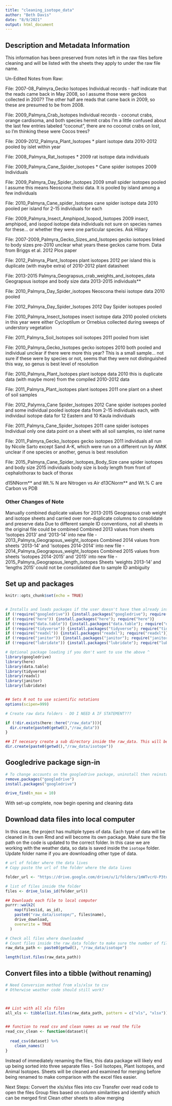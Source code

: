 ```yaml
---
title: "cleaning_isotope_data"
author: "Beth Davis"
date: "8/9/2021"
output: html_document
---
```


## Description and Metadata Information 

  This information has been preserved from notes left in the raw files before cleaning and will be listed with the sheets they apply to under the raw file name.
  
Un-Edited Notes from Raw:
    
  File: 2007-08_Palmyra_Gecko Isotopes
  Individual records - half indicate that the reads came back in May 2008, so I       assume those were geckos collected in 2007? The other half are reads that came     back in 2009, so these are presumed to be from 2008.
    
  File: 2009_Palmyra_Crab_Isotopes
  Individual records - coconut crabs, orange cardisoma, and both species hermit        crabs
  I'm a little confused about the last few entries labeled "coconut", there are no     coconut crabs on lost, so I'm thinking these were Cocos trees?


  File: 2009-2012_Palmyra_Plant_Isotopes
  * plant isotope data	2010-2012	pooled by islet within year

  File: 2008_Palmyra_Rat_Isotopes
  * 2009	rat isotope data	individuals
    
  File: 2009_Palmyra_Cane_Spider_Isotopes
  * Cane spider isotopes	2009	Individuals

  File: 2009_Palmyra_Day_Spider_Isotopes
  2009	small spider isotopes	pooled	I assume this means Neoscona theisi data. It     is pooled by island among a few individuals

  File: 2010_Palmyra_Cane_spider_Isotopes
  cane spider isotope data	2010	pooled per island for 2-15 individuals for each

  File: 2009_Palmyra_Insect_Amphipod_Isopod_Isotopes
  2009	insect, amphipod, and isopod isotope data	individuals	not sure on species    names for these… or whether they were one particular species. Ask Hillary
  
  File: 2007-2009_Palmyra_Gecko_Sizes_and_Isotopes
  gecko isotopes linked to body sizes	pre-2010	unclear what years these geckos      came from. Data from Briggs et al. 2012 Plos paper
  
  File: 2012_Palmyra_Plant_Isotopes
  plant isotopes	2012	per island	this is duplicate (with maybe extra) of         2010-2012 plant datasheet
  
  File: 2013-2015 Palmyra_Geograpsus_crab_weights_and_isotopes_data
  Geograpsus isotope and body size data	2013-2015	individuals**
  
  File: 2010_Palmyra_Day_Spider_isotopes
  Neoscona theisi isotope data	2010	pooled
  
  File: 2012_Palmyra_Day_Spider_Isotopes
  2012	Day Spider isotopes	pooled
  
  File: 2010_Palmyra_Insect_Isotopes
  insect isotope data	2010	pooled	crickets in this year were either Cycloptilum    or Ornebius collected during sweeps of understory vegetation
  
  File: 2011_Palmyra_Soil_Isotopes
  soil isotopes	2011	pooled from islet	

  File: 2010_Palmyra_Gecko_Isotopes
  gecko isotopes	2010	both pooled and individual	unclear if there were more this     year? This is a small sample…
			not sure if these were by species or not, seems that they were not                 distinguished this way, so genus is best level of resolution

  File: 2010_Palmyra_Plant_Isotopes
  plant isotope data	2010	this is duplicate data (with maybe more) from the        compiled 2010-2012 data

  File: 2011_Palmyra_Plant_isotopes
  plant isotopes	2011	one plant on a sheet of soil samples


  File: 2012_Palymra_Cane Spider_Isotopes
  2012	Cane spider isotopes	pooled and some individual	pooled isotope data from     2-15 individuals each, with individaul isotope data for 12 Eastern and 10 Kaula     individuals
  
  File: 2011_Palmyra_Cane_Spider_Isotopes
  2011	cane spider isotopes	Individual	only one data point on a sheet with all    soil samples, no islet name

  File: 2011_Palmyra_Gecko_Isotopes
  gecko isotopes	2011	individuals	all run by Nicole Sarto except Sand A-K, which     were run on a different run by AMtK
	unclear if one species or another, genus is best resolution

  File: 2015_Palmyra_Cane_Spider_Isotopes_Body_Size
  cane spider isotopes and body size	2015	individuals	body size is body length     from front of cephalothorax to back of thorax
  
  d15NNorm**	and Wt.% N are Nitrogen vs Air
  d13CNorm**	and Wt.% C are Carbon vs PDB
  

### Other Changes of Note
  Manually combined duplicate values for 2013-2015 Geograpsus crab weight and        isotope sheets and carried over non-duplicate columns to consolidate and preserve     data
  Due to different sample ID conventions, not all sheets in the original file could     be combined
  Combined 2013 values from sheets 'isotopes 2013' and '2013-14' into new file -      2013_Palmyra_Geograpsus_weight_isotopes
  Combined 2014 values from sheets '2013-14' and 'isotopes 2014-2014' into new file - 2014_Palmyra_Geograpsus_weight_Isotopes
  Combined 2015 values from sheets 'isotopes 2014-2015' and '2015' into new file - 2015_Palmyra_Geograpsus_length_isotopes
  Sheets 'weights 2013-14' and 'lengths 2015' could not be consolidated due to sample ID ambiguity
  
  

  
  

  




## Set up and packages

```r
knitr::opts_chunk$set(echo = TRUE)


# Installs and loads packages if the user doesn't have them already installed
if (!require("googledrive")) {install.packages("googledrive"); require("googledrive")}
if (!require("here")) {install.packages("here"); require("here")}
if (!require("data.table")) {install.packages("data.table"); require("data.table")}
if (!require("tidyverse")) {install.packages("tidyverse"); require("tidyverse")}
if (!require("readxl")) {install.packages("readxl"); require("readxl")}
if (!require("janitor")) {install.packages("janitor"); require("janitor")}
if (!require("lubridate")) {install.packages("lubridate"); require("lubridate")}

# Optional package loading if you don't want to use the above ^
library(googledrive)
library(here)
library(data.table)
library(tidyverse)
library(readxl)
library(janitor)
library(lubridate)


## Sets R not to use scientific notations
options(scipen=999) 

# Create raw data folders - DO I NEED A IF STATEMENT???

if (!dir.exists(here::here("/raw_data"))){
  dir.create(paste0(getwd(),"/raw_data"))
}

## If necesary create a sub directory inside the raw_data. This will be the case for projects that will end up in more than one package.
dir.create(paste0(getwd(),"/raw_data/isotope"))
```

## Googledrive package sign-in

```r
# To change accounts on the googledrive package, uninstall then reinstall the package. Run a googledrive function to prompt the sign-in selection screen
remove.packages("googledrive")
install.packages("googledrive")

drive_find(n_max = 10)
```

With set-up complete, now begin opening and cleaning data


## Download data files into local computer

In this case, the project has multiple types of data. Each type of data will be cleaned in its own Rmd and will become its own package. 
Make sure the file path on the code is updated to the correct folder. In this case we are working with the weather data, so data is saved inside the `isotope` folder. Update folder name if you are downloading other type of data.

```r
# url of folder where the data lives
# Copy paste the url of the folder where the data lives

folder_url <- "https://drive.google.com/drive/u/1/folders/1mWTvcrU-P3tu5brHKXArBbgoV-NbnVzd"

# list of files inside the folder
files <- drive_ls(as_id(folder_url))

## Downloads each file to local computer
purrr::walk2(
    map(files$id, as_id),
    paste0("raw_data/isotope/", files$name),
    drive_download,
    overwrite = TRUE
  )

# Check all files where downloaded
# Count files inside the raw_data folder to make sure the number of files downloaded is what is expected.
raw_data_path <- paste0(getwd(), "/raw_data/isotope")

length(list.files(raw_data_path))

```


## Convert files into a tibble (without renaming)

```r

# Need Conversion method from xls/xlsx to csv
# Otherwise weather code should still work?



## List with all xls files
all_xls <- tibble(list.files(raw_data_path, pattern = c("xls", "xlsx")))


## function to read csv and clean names as we read the file
read_csv_clean <- function(dataset){
  
  read_csv(dataset) %>% 
    clean_names()
}

```

Instead of immediately renaming the files, this data package will likely end up being sorted into three separate files - Soil Isotopes, Plant Isotopes, and Animal Isotopes.
Sheets will be cleaned and examined for merging before being renamed to make comparison with the excel files easier.

Next Steps:
Convert the xls/xlsx files into csv
Transfer over read code to open the files
Group files based on column similarities and identify which can be merged first
Clean other sheets to allow merging

